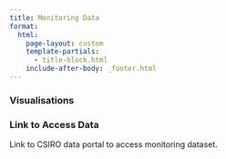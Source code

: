 ```yaml
---
title: Monitoring Data
format: 
  html:
    page-layout: custom
    template-partials: 
      - title-block.html
    include-after-body: _footer.html
---
```


### Visualisations

### Link to Access Data

Link to CSIRO data portal to access monitoring dataset.
